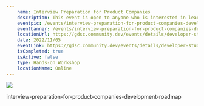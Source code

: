 ```yaml
---
    name: Interview Preparation for Product Companies
    description: This event is open to anyone who is interested in learning more about how to prepare for a product company interview or in learning about the software development roadmap.
    eventpic: /events/interview-preparation-for-product-companies-development-roadmap/interview-preparation-for-product-companies-development-roadmap.png
    eventbanner: /events/interview-preparation-for-product-companies-development-roadmap/interview-preparation-for-product-companies-development-roadmap-banner.png
    locationUrl: https://gdsc.community.dev/events/details/developer-student-clubs-jis-university-kolkata-presents-interview-preparation-for-product-companies-development-roadmap/
    date: 2022/11/05
    eventLink: https://gdsc.community.dev/events/details/developer-student-clubs-jis-university-kolkata-presents-interview-preparation-for-product-companies-development-roadmap/
    isCompleted: true
    isActive: false
    type: Hands-on Workshop
    locationName: Online
---
```


<Image
  src="/events/interview-preparation-for-product-companies-development-roadmap/interview-preparation-for-product-companies-development-roadmap-banner.png"
  width={1920}
  height={620}
  className="rounded-xl"
/>

interview-preparation-for-product-companies-development-roadmap
